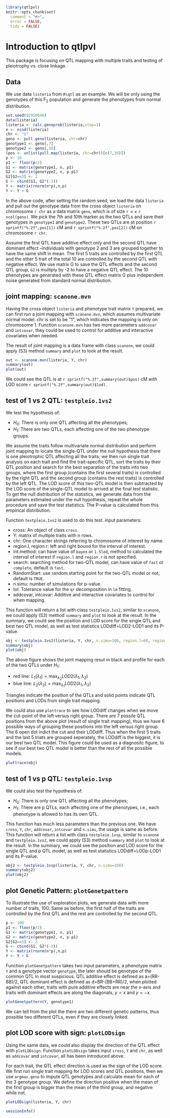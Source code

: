<!--
%\VignetteEngine{knitr}
%\VignetteIndexEntry{Introduction to qtlpvl}
-->

```r
library(qtlpvl)
knitr::opts_chunk$set(
  comment = "#>",
  error = FALSE,
  tidy = FALSE)
```

# Introduction to qtlpvl

This package is focusing on QTL mapping with multiple traits and
testing of pleiotrophy vs. close linkage. 


## Data

We use data `listeria` from `R\qtl` as an example. We will be only
using the genotypes of this F$_2$ population and generate the
phenotypes from normal distribution.

```r
set.seed(92950640)
data(listeria)
listeria <- calc.genoprob(listeria,step=1)
n <- nind(listeria)
chr <- "1"
geno <- pull.geno(listeria, chr=chr)
genotype1 <- geno[,7]
genotype2 <- geno[,10]
(pos <- unlist(pull.map(listeria, chr=chr))[c(7,10)])
p <- 10
p1 <- floor(p/2)
G1 <- matrix(genotype1, n, p1)
G2 <- matrix(genotype2, n, p-p1)
G2[G2==3] <- 2
G <- cbind(G1, G2*(-2))
Y <- matrix(rnorm(n*p),n,p)
Y <- Y + G
```

In the above code, after setting the random seed, we load the data
`listeria` and pull out the genotype data from the cross object
`listeria` on chromosome `r chr` as a data matrix `geno`, which is of
size `r n` $\times$ `r ncol(geno)`. We pick the 7th and 10th marker as
the two QTLs and save their genotypes in `genotype1` and
`genotype2`. These two QTLs are at position `r sprintf("%.2f",pos[1])`
cM and `r sprintf("%.2f",pos[2])` cM on chromosome `r chr`.

Assume the first QTL have additive effect only and the second QTL have
dominant effect --individuals with genotype 2 and 3 are grouped
together to have the same shift in mean.  The first 5 traits are
controlled by the first QTL and the other 5 trait of the total 10 are
controlled by the second QTL with negative effect.  We use matrix G to
save the QTL effects and the second QTL group, `G2` is multiply by -2
to have a negative QTL effect.  The 10 phenotypes are generated with
these QTL effect matrix G plus independent noise generated from
standard normal distribution.

## joint mapping: `scanone.mvn`

Having the cross object `listeria` and phenotype trait matrix `Y`
prepared, we can first run a joint mapping with `scanone.mvn`, which
assumes multivariate normal model. chr is set to be "1", which
indicates the mapping is only on chromosome 1. Function `scanone.mvn`
has two more parameters `addcovar` and `intcovar`, they could be used
to control for additive and interactive covariates when needed.

The result of joint mapping is a data frame with class `scanone`, we
could apply (S3) method `summary` and `plot` to look at the result.

```r
out <- scanone.mvn(listeria, Y, chr)
summary(out)
plot(out)
```

We could see the QTL is at `r sprintf("%.2f",summary(out)$pos)` cM
with LOD score `r sprintf("%.2f",summary(out)$lod)`.

## test of 1 vs 2 QTL: `testpleio.1vs2`

We test the hypothesis of: 

* $H_0$: There is only one QTL affecting all the phenotypes; 
* $H_1$: There are two QTLs, each affecting one of the two phenotype groups.

We assume the traits follow multivariate normal distribution and
perform joint mapping to locate the single-QTL under the null
hypothesis that there is one pleiotrophic QTL affecting all the
traits; we then run single trait analysis on each trait and find the
trait-specific QTL, sort the traits by their QTL position and search
for the best separation of the traits into two groups, where the first
group (contains the first several traits) is controlled by the right
QTL and the second group (contains the rest traits) is controlled by
the left QTL. The LOD score of this two-QTL model is then subtracted
by the LOD score of the single-QTL model to arrived at the final test
statistic. To get the null distribution of the statistics, we generate
data from the parameters estimated under the null hypothesis, repeat
the whole procedure and save the test statistics. The P-value is
calculated from this empirical distribution.

Function `testpleio.1vs2` is used to do this test. input parameters:

* cross: An object of class `cross`. 
* Y: matrix of multiple traits with n rows.
* chr: One character strings referring to chromosome of interest by name.
* region.l, region.r: left and right bound for the interval of interest.
* int.method: can have value of `bayes` or `1.5lod`, method to
              calculated the interval of interest if `region.l` and
              `region.r` is not specified.
* search: searching method for two-QTL model, can have value of `fast`
          or `complete`, default is `fast`.
* RandomStart: use random starting point for the two-QTL model or not,
          default is `TRUE`.
* n.simu: number of simulations for p-value.
* tol: Tolerance value for the `qr` decomposition in `lm` fitting.
* addcovar, intcovar: Additive and interactive covariates to control 
                      for when mapping.

This function will return a list with class `testpleio.1vs2`, similar
to `scanone`, we could apply (S3) method `summary` and `plot` to look
at the result. In the summary, we could see the position and LOD score
for the single QTL and best two QTL model, as well as test statistics
LODdiff=LOD2-LOD1 and its P-value.

```r
obj <- testpleio.1vs2(listeria, Y, chr, n.simu=100, region.l=60, region.r=90)
summary(obj)
plot(obj)
```

The above figure shows the joint mapping resut in black and profile
for each of the two QTLs under $H_1$:

* red line: $L_1(\lambda_1) = \max_{\lambda_2} LOD2(\lambda_1, \lambda_2)$
* blue line: $L_2(\lambda_2) = \max_{\lambda_1} LOD2(\lambda_1, \lambda_2)$

Triangles indicate the position of the QTLs and solid points indicate
QTL positions and LODs from single trait mapping.

We could also use `plottrace` to see how LODdiff changes when we move
the cut-point of the left versus right group. There are 7 possile QTL
positions from the above plot (result of single trait mapping), thus
we have 6 possible ways of grouping these positions into the left
versus right group. The 6 open dot indict the cut and their LODdiff.
Thus when the first 5 traits and the last 5 triats are grouped
seperately, the LODdiff is the biggest, it is our best two QTL model.
This figure could be used as a diagnositc figure, to see if our best
two QTL model is better than the rest of all the possible models.

```r
plottrace(obj)
```

## test of 1 vs p QTL: `testpleio.1vsp`

We could also test the hypothesis of:

* $H_0$: There is only one QTL affecting all the phenotypes; 
* $H_1$: There are p QTLs, each affecting one of the phenotypes,
         i.e., each phenotype is allowed to has its own QTL.

This function has much less parameters than the previous one. We have
`cross`, `Y`, `chr`, `addcovar`, `intcovar` and `n.simu`, the usage is
same as before.  This function will return a list with class
`testpleio.1vsp`, similar to `scanone` and `testpleio.1vs2`, we could
apply (S3) method `summary` and `plot` to look at the result.  In the
summary, we could see the position and LOD score for the single QTL
and p QTL model, as well as test statistics LODdiff=LODp-LOD1 and its
P-value.

```r
obj2 <- testpleio.1vsp(listeria, Y, chr, n.simu=100)
summary(obj2)
plot(obj2)
```

## plot Genetic Pattern: `plotGenetpattern`

To illustrate the use of exploration plots, we generate data with more
number of traits, 100. Same as before, the first half of the traits
are controlled by the first QTL and the rest are controlled by the
second QTL.

```r
p <- 100
p1 <- floor(p/2)
G1 <- matrix(genotype1, n, p1)
G2 <- matrix(genotype2, n, p-p1)
G2[G2==3] <- 2
G <- cbind(G1, G2*(-2))
Y <- matrix(rnorm(n*p),n,p)
Y <- Y + G
```

Function `plotGenetpattern` takes two input parameters, a phenotype
matrix `Y` and a genotype vector `genotype`, the later should be
genotype of the common QTL in most suspicious. QTL additive effect is
defined as a=(RR-BB)/2, QTL dominant effect is defined as
d=BR-(BB+RR)/2, when plotted against each other, traits with pure
additive effects are near the x-axis and traits with dominant effects
are along the diagonals, $y=x$ and $y=-x$.

```r
plotGenetpattern(Y, genotype1)
```

We can tell from the plot the there are two different genetic
patterns, thus possible two different QTLs, even if they are closely
linked.


## plot LOD score with sign: `plotLODsign` 

Using the same data, we could also display the direction of the QTL
effect with `plotLODsign`.  Function `plotLODsign` takes input
`cross`, `Y` and `chr`, as well as `addcovar` and `intcovar`, all has
been introduced above.

For each trait, the QTL effect direction is used as the sign of the
LOD score. We first run single trait mapping for LOD scores and QTL
positions, then we use `argmax.geno` to impute QTL genotypes and
calculate mean for each of the 3 genotype group. We define the
direction positive when the mean of the first group is bigger than the
mean of the third group, and negative while not.

```r
plotLODsign(listeria, Y, chr)
```


```r
sessionInfo()
```
